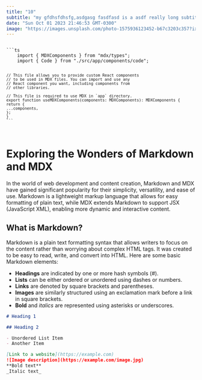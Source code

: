 ```yaml
---
title: "10"
subtitle: "my gfdhsfdhsfg,asdgasg fasdfasd is a asdf really long subtitle to thest the space it can occoupe. lets say it occoups 2 lines!"
date: "Sun Oct 01 2023 21:46:53 GMT-0300"
image: "https://images.unsplash.com/photo-1575936123452-b67c3203c357?ixlib=rb-4.0.3&ixid=M3wxMjA3fDB8MHxzZWFyY2h8Mnx8aW1hZ2V8ZW58MHx8MHx8fDA%3D&w=1000&q=80"
---
```


<Code>
```ts
    import { MDXComponents } from "mdx/types";
    import { Code } from "./src/app/components/code";

    // This file allows you to provide custom React components
    // to be used in MDX files. You can import and use any
    // React component you want, including components from
    // other libraries.

    // This file is required to use MDX in `app` directory.
    export function useMDXComponents(components: MDXComponents): MDXComponents {
    return {
    ...components,
    };
    }
    ```

</Code>

# Exploring the Wonders of Markdown and MDX

In the world of web development and content creation, Markdown and MDX have gained significant popularity for their simplicity, versatility, and ease of use. Markdown is a lightweight markup language that allows for easy formatting of plain text, while MDX extends Markdown to support JSX (JavaScript XML), enabling more dynamic and interactive content.

## What is Markdown?

Markdown is a plain text formatting syntax that allows writers to focus on the content rather than worrying about complex HTML tags. It was created to be easy to read, write, and convert into HTML. Here are some basic Markdown elements:

- **Headings** are indicated by one or more hash symbols (#).
- **Lists** can be either ordered or unordered using dashes or numbers.
- **Links** are denoted by square brackets and parentheses.
- **Images** are similarly structured using an exclamation mark before a link in square brackets.
- **Bold** and _italics_ are represented using asterisks or underscores.

```markdown
# Heading 1

## Heading 2

- Unordered List Item
- Another Item

[Link to a website](https://example.com)
![Image description](https://example.com/image.jpg)
**Bold text**
_Italic text_
```
